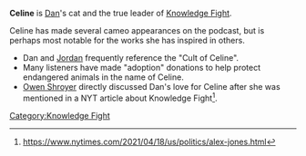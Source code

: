 {{Stub}}
'''Celine''' is [[Dan Friesen|Dan]]'s cat and the true leader of [[Knowledge Fight]].

Celine has made several cameo appearances on the podcast, but is perhaps most notable for the works she has inspired in others.

*Dan and [[Jordan Holmes|Jordan]] frequently reference the "Cult of Celine".
*Many listeners have made "adoption" donations to help protect endangered animals in the name of Celine.
*[[Owen Shroyer]] directly discussed Dan's love for Celine after she was mentioned in a NYT article about Knowledge Fight<ref>https://www.nytimes.com/2021/04/18/us/politics/alex-jones.html</ref>.

[[Category:Knowledge Fight]]
